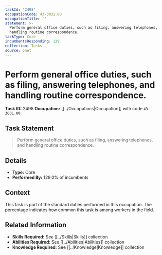 ```yaml
---
taskId: '2498'
occupationCode: 43-3031.00
occupationTitle: ''
statement: >-
  Perform general office duties, such as filing, answering telephones, and
  handling routine correspondence.
taskType: Core
incumbentsResponding: 129
collection: Tasks
source: onet
---
```

# Perform general office duties, such as filing, answering telephones, and handling routine correspondence.

**Task ID:** 2498
**Occupation:** [[../Occupations|Occupation]] with code `43-3031.00`

## Task Statement

> Perform general office duties, such as filing, answering telephones, and handling routine correspondence.

## Details

- **Type:** Core
- **Performed By:** 129.0% of incumbents

## Context

This task is part of the standard duties performed in this occupation. The percentage indicates how common this task is among workers in the field.

## Related Information

- **Skills Required:** See [[../Skills|Skills]] collection
- **Abilities Required:** See [[../Abilities|Abilities]] collection
- **Knowledge Required:** See [[../Knowledge|Knowledge]] collection
